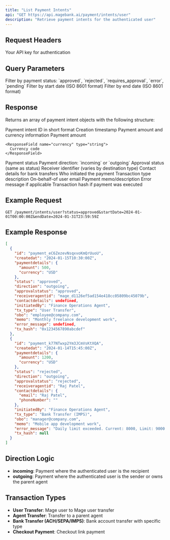```yaml
---
title: "List Payment Intents"
api: "GET https://api.magebank.ai/payment/intents/user"
description: "Retrieve payment intents for the authenticated user"
---
```


## Request Headers

<ParamField header="x-api-key" type="string" required>
  Your API key for authentication
</ParamField>

## Query Parameters

<ParamField query="status" type="string">
  Filter by payment status: `approved`, `rejected`, `requires_approval`, `error`, `pending`
</ParamField>

<ParamField query="startDate" type="string">
  Filter by start date (ISO 8601 format)
</ParamField>

<ParamField query="endDate" type="string">
  Filter by end date (ISO 8601 format)
</ParamField>

## Response

Returns an array of payment intent objects with the following structure:

<ResponseField name="id" type="string">
  Payment intent ID in short format
</ResponseField>

<ResponseField name="createdat" type="string">
  Creation timestamp
</ResponseField>

<ResponseField name="paymentdetails" type="object">
  Payment amount and currency information
  
  <Expandable title="Payment Details Properties">
    <ResponseField name="amount" type="number">
      Payment amount
    </ResponseField>
    
    <ResponseField name="currency" type="string">
      Currency code
    </ResponseField>
  </Expandable>
</ResponseField>

<ResponseField name="status" type="string">
  Payment status
</ResponseField>

<ResponseField name="direction" type="string">
  Payment direction: `incoming` or `outgoing`
</ResponseField>

<ResponseField name="approvalstatus" type="string">
  Approval status (same as status)
</ResponseField>

<ResponseField name="receiveragentid" type="string">
  Receiver identifier (varies by destination type)
</ResponseField>

<ResponseField name="contactdetails" type="object">
  Contact details for bank transfers
</ResponseField>

<ResponseField name="initiatedBy" type="string">
  Who initiated the payment
</ResponseField>

<ResponseField name="tx_type" type="string">
  Transaction type description
</ResponseField>

<ResponseField name="obo" type="string">
  On-behalf-of user email
</ResponseField>

<ResponseField name="memo" type="string">
  Payment memo/description
</ResponseField>

<ResponseField name="error_message" type="string">
  Error message if applicable
</ResponseField>

<ResponseField name="tx_hash" type="string">
  Transaction hash if payment was executed
</ResponseField>

## Example Request

```
GET /payment/intents/user?status=approved&startDate=2024-01-01T00:00:00Z&endDate=2024-01-31T23:59:59Z
```

## Example Response

```json
[
  {
    "id": "payment_eC6ZezevNsqxvoKmQrUuoU",
    "createdat": "2024-01-15T10:30:00Z",
    "paymentdetails": {
      "amount": 500,
      "currency": "USD"
    },
    "status": "approved",
    "direction": "outgoing",
    "approvalstatus": "approved",
    "receiveragentid": "mage_d1126ef5ad154e418cc05809bc45079b",
    "contactdetails": undefined,
    "initiatedBy": "Finance Operations Agent",
    "tx_type": "User Transfer",
    "obo": "employee@company.com",
    "memo": "Monthly freelance development work",
    "error_message": undefined,
    "tx_hash": "0x1234567890abcdef"
  },
  {
    "id": "payment_k77NTwxp2Ym3JCmVsKtXQA",
    "createdat": "2024-01-14T15:45:00Z",
    "paymentdetails": {
      "amount": 1200,
      "currency": "USD"
    },
    "status": "rejected",
    "direction": "outgoing",
    "approvalstatus": "rejected",
    "receiveragentid": "Raj Patel",
    "contactdetails": {
      "email": "Raj Patel",
      "phoneNumber": ""
    },
    "initiatedBy": "Finance Operations Agent",
    "tx_type": "Bank Transfer (IMPS)",
    "obo": "manager@company.com",
    "memo": "Mobile app development work",
    "error_message": "Daily limit exceeded. Current: 8000, Limit: 9000. Next payment available at 2024-01-15T03:45:00Z (in 12h 0m 0s)",
    "tx_hash": null
  }
]
```

## Direction Logic

- **incoming**: Payment where the authenticated user is the recipient
- **outgoing**: Payment where the authenticated user is the sender or owns the parent agent

## Transaction Types

- **User Transfer**: Mage user to Mage user transfer
- **Agent Transfer**: Transfer to a parent agent
- **Bank Transfer (ACH/SEPA/IMPS)**: Bank account transfer with specific type
- **Checkout Payment**: Checkout link payment